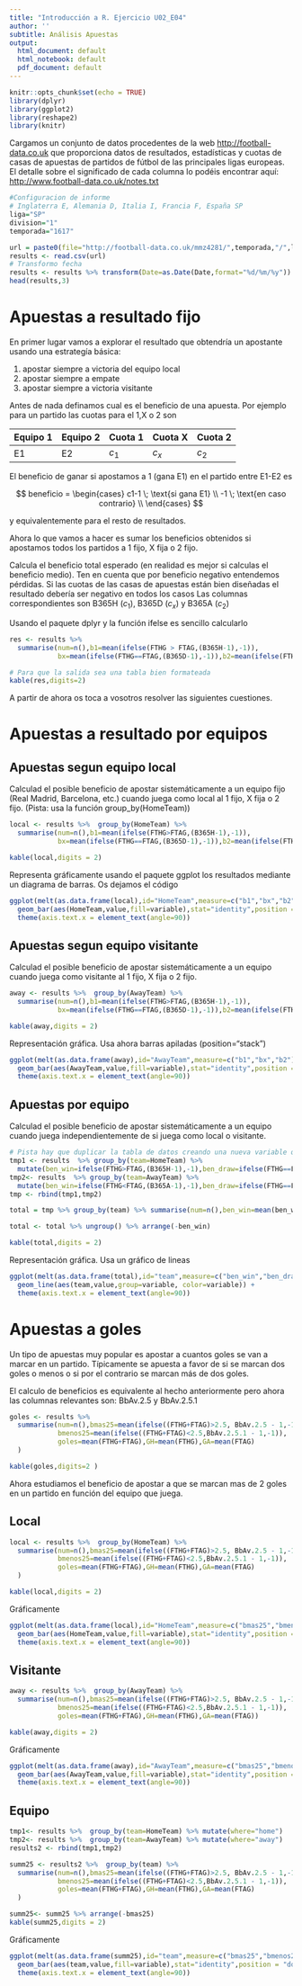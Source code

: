 ```yaml
---
title: "Introducción a R. Ejercicio U02_E04"
author: ''
subtitle: Análisis Apuestas
output:
  html_document: default
  html_notebook: default
  pdf_document: default
---
```

  

```r
knitr::opts_chunk$set(echo = TRUE)
library(dplyr)
library(ggplot2)
library(reshape2)
library(knitr)
```

Cargamos un conjunto de datos procedentes de la web <http://football-data.co.uk> que proporciona datos de resultados, estadísticas y cuotas de casas de apuestas de partidos de fútbol de las principales ligas europeas.  
El detalle sobre el significado de cada columna lo podéis encontrar aquí: <http://www.football-data.co.uk/notes.txt>

```r
#Configuracion de informe
# Inglaterra E, Alemania D, Italia I, Francia F, España SP
liga="SP"
division="1"
temporada="1617"

url = paste0(file="http://football-data.co.uk/mmz4281/",temporada,"/",liga,division,".csv") 
results <- read.csv(url)
# Transformo fecha
results <- results %>% transform(Date=as.Date(Date,format="%d/%m/%y"))
head(results,3)
```

# Apuestas a resultado fijo

En primer lugar vamos a explorar el resultado que obtendría un apostante usando una estrategía básica: 

1. apostar siempre a victoria del equipo local
2. apostar siempre a empate
3. apostar siempre a victoria visitante

Antes de nada definamos cual es el beneficio de una apuesta. Por ejemplo para un partido las cuotas para el 1,X o 2 son

| Equipo 1   | Equipo 2  | Cuota 1| Cuota X|Cuota 2|
|------------|-----------|--------|--------|-------|
| E1         | E2        |$c_1$   |$c_x$   |$c_2$  |

El beneficio de ganar si apostamos a 1 (gana E1) en el partido entre E1-E2 es 

$$
beneficio = 
\begin{cases}
c1-1 \; \text{si gana E1} \\
-1 \; \text{en caso contrario} \\
\end{cases}
$$

 
y equivalentemente para el resto de resultados. 

Ahora lo que vamos a hacer es sumar los beneficios obtenidos si apostamos todos los partidos a 1 fijo, X fija o 2 fijo. 

Calcula el beneficio total esperado (en realidad es mejor si calculas el beneficio medio). Ten en cuenta que por beneficio negativo entendemos pérdidas. Si las cuotas de las casas de apuestas están bien diseñadas el resultado debería ser negativo en todos los casos
Las columnas correspondientes son B365H ($c_1$), B365D ($c_x$) y B365A ($c_2$)

Usando el paquete dplyr y la función ifelse es sencillo calcularlo

```r
res <- results %>% 
  summarise(num=n(),b1=mean(ifelse(FTHG > FTAG,(B365H-1),-1)),
            bx=mean(ifelse(FTHG==FTAG,(B365D-1),-1)),b2=mean(ifelse(FTHG<FTAG,(B365A-1),-1)))

# Para que la salida sea una tabla bien formateada
kable(res,digits=2)
```

A partir de ahora os toca a vosotros resolver las siguientes cuestiones.

# Apuestas a resultado por equipos

## Apuestas segun equipo local

Calculad el posible beneficio de apostar sistemáticamente a un 
equipo fijo (Real Madrid, Barcelona, etc.) cuando juega como local al 1 fijo, X fija o 2 fijo. (Pista: usa la función group_by(HomeTeam))

```r
local <- results %>%  group_by(HomeTeam) %>%
  summarise(num=n(),b1=mean(ifelse(FTHG>FTAG,(B365H-1),-1)),
            bx=mean(ifelse(FTHG==FTAG,(B365D-1),-1)),b2=mean(ifelse(FTHG<FTAG,(B365A-1),-1)))

kable(local,digits = 2)
```

Representa gráficamente usando el paquete ggplot los resultados mediante un diagrama de barras. Os dejamos el código

```r
ggplot(melt(as.data.frame(local),id="HomeTeam",measure=c("b1","bx","b2"))) + 
  geom_bar(aes(HomeTeam,value,fill=variable),stat="identity",position = "dodge") + 
  theme(axis.text.x = element_text(angle=90))

```


## Apuestas segun equipo visitante

Calculad  el posible beneficio de apostar sistemáticamente a un 
equipo cuando juega como visitante al 1 fijo, X fija o 2 fijo.

```r
away <- results %>%  group_by(AwayTeam) %>%
  summarise(num=n(),b1=mean(ifelse(FTHG>FTAG,(B365H-1),-1)),
            bx=mean(ifelse(FTHG==FTAG,(B365D-1),-1)),b2=mean(ifelse(FTHG<FTAG,(B365A-1),-1)))

kable(away,digits = 2)

```

Representación gráfica. Usa ahora barras apiladas (position="stack")

```r

ggplot(melt(as.data.frame(away),id="AwayTeam",measure=c("b1","bx","b2"))) + 
  geom_bar(aes(AwayTeam,value,fill=variable),stat="identity",position = "stack") + 
  theme(axis.text.x = element_text(angle=90))

```


## Apuestas por equipo

Calculad el posible beneficio de apostar sistemáticamente a un 
equipo cuando juega independientemente de si juega como local o visitante. 

```r
# Pista hay que duplicar la tabla de datos creando una nueva variable que sea team
tmp1 <- results  %>% group_by(team=HomeTeam) %>% 
  mutate(ben_win=ifelse(FTHG>FTAG,(B365H-1),-1),ben_draw=ifelse(FTHG==FTAG,(B365D-1),-1))
tmp2<- results  %>% group_by(team=AwayTeam) %>% 
  mutate(ben_win=ifelse(FTHG<FTAG,(B365A-1),-1),ben_draw=ifelse(FTHG==FTAG,(B365D-1),-1))
tmp <- rbind(tmp1,tmp2)

total = tmp %>% group_by(team) %>% summarise(num=n(),ben_win=mean(ben_win),ben_draw=mean(ben_draw))

total <- total %>% ungroup() %>% arrange(-ben_win)

kable(total,digits = 2)

```

Representación gráfica. Usa un gráfico de lineas

```r

ggplot(melt(as.data.frame(total),id="team",measure=c("ben_win","ben_draw"))) + 
  geom_line(aes(team,value,group=variable, color=variable)) + 
  theme(axis.text.x = element_text(angle=90))

```


# Apuestas a goles

Un tipo de apuestas muy popular es apostar a cuantos goles se van a marcar en un partido. Típicamente se apuesta a favor de si se marcan dos goles o menos o si por el contrario se marcan más de dos goles. 

El calculo de beneficios es equivalente al hecho anteriormente pero ahora las columnas relevantes son: BbAv.2.5 y BbAv.2.5.1

```r

goles <- results %>%  
  summarise(num=n(),bmas25=mean(ifelse((FTHG+FTAG)>2.5, BbAv.2.5 - 1,-1)),
            bmenos25=mean(ifelse((FTHG+FTAG)<2.5,BbAv.2.5.1 - 1,-1)),
            goles=mean(FTHG+FTAG),GH=mean(FTHG),GA=mean(FTAG)
  )

kable(goles,digits=2 )
```

Ahora estudiamos el beneficio de apostar a que se marcan mas de 2 goles en un partido en función del equipo que juega.



## Local

```r

local <- results %>%  group_by(HomeTeam) %>%
  summarise(num=n(),bmas25=mean(ifelse((FTHG+FTAG)>2.5, BbAv.2.5 - 1,-1)),
            bmenos25=mean(ifelse((FTHG+FTAG)<2.5,BbAv.2.5.1 - 1,-1)),
            goles=mean(FTHG+FTAG),GH=mean(FTHG),GA=mean(FTAG)
  )

kable(local,digits = 2)

```

Gráficamente

```r

ggplot(melt(as.data.frame(local),id="HomeTeam",measure=c("bmas25","bmenos25"))) + 
  geom_bar(aes(HomeTeam,value,fill=variable),stat="identity",position = "dodge") + 
  theme(axis.text.x = element_text(angle=90))


```

## Visitante

```r

away <- results %>%  group_by(AwayTeam) %>%
  summarise(num=n(),bmas25=mean(ifelse((FTHG+FTAG)>2.5, BbAv.2.5 - 1,-1)),
            bmenos25=mean(ifelse((FTHG+FTAG)<2.5,BbAv.2.5.1 - 1,-1)),
            goles=mean(FTHG+FTAG),GH=mean(FTHG),GA=mean(FTAG))

kable(away,digits = 2)

```

Gráficamente

```r
ggplot(melt(as.data.frame(away),id="AwayTeam",measure=c("bmas25","bmenos25"))) + 
  geom_bar(aes(AwayTeam,value,fill=variable),stat="identity",position = "dodge") + 
  theme(axis.text.x = element_text(angle=90))

```


## Equipo

```r

tmp1<- results %>%  group_by(team=HomeTeam) %>% mutate(where="home")
tmp2<- results %>%  group_by(team=AwayTeam) %>% mutate(where="away")
results2 <- rbind(tmp1,tmp2)

summ25 <- results2 %>%  group_by(team) %>%
  summarise(num=n(),bmas25=mean(ifelse((FTHG+FTAG)>2.5, BbAv.2.5 - 1,-1)),
            bmenos25=mean(ifelse((FTHG+FTAG)<2.5,BbAv.2.5.1 - 1,-1)),
            goles=mean(FTHG+FTAG),GH=mean(FTHG),GA=mean(FTAG)
  )

summ25<- summ25 %>% arrange(-bmas25)
kable(summ25,digits = 2)

```

Gráficamente

```r
ggplot(melt(as.data.frame(summ25),id="team",measure=c("bmas25","bmenos25"))) + 
  geom_bar(aes(team,value,fill=variable),stat="identity",position = "dodge") + 
  theme(axis.text.x = element_text(angle=90))

```





